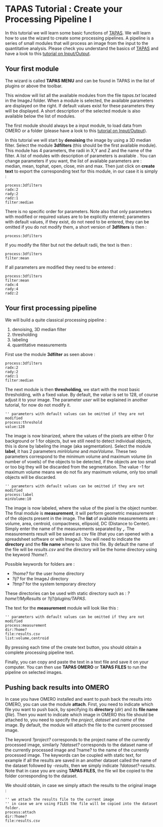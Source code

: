 = TAPAS Tutorial : Create your Processing Pipeline I =
In this tutorial we will learn some basic functions of [[plugin:utilities:tapas_:integrated_framework_for_automated_processing_and_analysis:start|TAPAS]]. We will learn how to use the wizard to create some processing pipelines. A pipeline is a series of small modules that will process an image from the input to the quantitative analysis. Please check you understand the basics of [[plugin:utilities:tapas_:integrated_framework_for_automated_processing_and_analysis:start|TAPAS]] and have a look to this [[plugin:utilities:tapas_tutorial_:input_output_i:start|tutorial on Input/Output]]. 

== Your first module ==
The wizard is called '''TAPAS MENU''' and can be found in TAPAS in the list of plugins or above the toolbar. 

{{:plugin:stacks:3d_ij_suite:menu1.png?500|The TAPAS MENU window}}

This window will list all the available modules from the file ''tapas.txt'' located in the ImageJ folder. When a module is selected, the available parameters are displayed on the right. If default values exist for these parameters they will be displayed. A short description of the selected module is also available below the list of modules.

The first module should always be a input module, to load data from OMERO or a folder (please have a look to this [[plugin:utilities:tapas_tutorial_:input_output_i:start|tutorial on Input/Output]]). 

In this tutorial we will start by '''denoising''' the image by using a 3D median filter. Select the module '''3dfilters''' (this should be the first available module). This module has 4 parameters, the radii in X,Y and Z and the name of the filter. A list of modules with description of parameters is available {{:plugin:stacks:3d_ij_suite:tapasdescription.pdf|here}}. You can change parameters if you want, the list of available parameters are : median, mean, tophat, open, close, min and max. Then just click on '''create text''' to export the corresponding text for this module, in our case it is simply :
<source>
process:3dfilters
radx:2
rady:2
radz:1
filter:median
</source> 

{{:plugin:stacks:3d_ij_suite:menu2.png?500|The first processing}}

There is no specific order for parameters. Note also that only parameters with modified or required values are to be explicitly entered; parameters with default values, if they exist, do not need to be entered, they can be omitted if you do not modify them, a short version of '''3dfilters''' is then :
<source>
process:3dfilters
</source> 

If you modify the filter but not the default radii, the text is then :
<source>
process:3dfilters
filter:mean
</source>

If all parameters are modified they need to be entered :
<source>
process:3dfilters
filter:mean
radx:4
rady:4
radz:2
</source>

== Your first processing pipeline ==
We will  build a quite classical processing pipeline : 
# denoising, 3D median filter
# thresholding 
# labeling
# quantitative measurements

First use the module '''3dfilter''' as seen above :
<source>
process:3dfilters
radx:2
rady:2
radz:1
filter:median
</source> 

The next module is then '''thresholding''', we start with the most basic thresholding, with a fixed value. By default, the ''value'' is set to 128, of course adjust it to your image. The parameter ''user'' will be explained in another tutorial, for now do not modify it. 
<source>
'' parameters with default values can be omitted if they are not modified
process:threshold
value:128
</source> 

The image is now binarized, where the values of the pixels are either 0 for background or 1 for objects, but we still need to detect individual objects, this is done by labeling the image (aka segmentation). Select the module '''label''', it has 2 parameters ''minVolume'' and ''maxVolume''. These two parameters correspond to the minimum volume and maximum volume (in number of voxels) of the objects to be detected, if the objects are too small or too big they will be discarded from the segmentation. The value -1 for maximum volume means we do not fix any maximum volume, only too small objects will be discarded. 
<source>
'' parameters with default values can be omitted if they are not modified
process:label
minVolume:10
</source>

The image is now labeled, where the value of the pixel is the object number. The final module is '''measurement''', it will perform geometric measurement of the objects present in the image. The '''list''' of available measurements are : volume, area, centroid, compactness, ellipsoid, DC (Distance to Center). Simply enter the name of the measurements separated by ''','''. The measurements result will be saved as csv file (that you can opened with a spreadsheet software or with ImageJ). You will need to indicate the '''directory''' and the '''file name''' where to save this file.
By default the name of the file will be ''results.csv'' and the directory will be the home directory using the keyword ''?home?''.  

Possible keywords for folders are :
* ''?home?'' for the user home directory
* ''?ij?'' for the ImageJ directory
* ''?tmp?'' for the system temporary directory
These directories can be used with static directory such as : ''?home?/MyResults'' or ''?ij?/plugins/TAPAS''. 

The text for the '''measurement''' module will look like this :
<source>
'' parameters with default values can be omitted if they are not modified
process:measurement
dir:?home?
file:results.csv
list:volume,centroid
</source>

By pressing each time of the create text button, you should obtain a complete processing pipeline text.

{{:plugin:stacks:3d_ij_suite:menu3.png?500|The final processing}}

Finally, you can copy and paste the text in a text file and save it on your computer. You can then use '''TAPAS OMERO''' or '''TAPAS FILES''' to run the pipeline on selected images. 

== Pushing back results into OMERO ==
In case you have OMERO installed and want to push back the results into OMERO, you can use the module '''attach'''. First, you need to indicate which file you want to push back, by specifying its '''directory''' (''dir'') and its '''file name''' (''file''). Then you want to indicate which image in OMERO this file should be attached to, you need to specify the ''project'', ''dataset'' and ''name'' of the image. By default, the module will attach the file to the current processed image. 

The keyword ''?project?'' corresponds to the project name of the currently processed image, similarly ''?dataset?'' corresponds to the dataset name of the currently processed image and ?name? to the name of the currently processed image. The keywords can be coupled with static text, for example if all the results are saved in an another dataset called the name of the dataset followed by ''-results'', then we simply indicate ''?dataset?-results''. Note that in case you are using '''TAPAS FILES''', the file wil lbe copied to the folder corresponding to the dataset. 

We should obtain, in case we simply attach the results to the original image :
<source>
'' we attach the results file to the current image
'' in case we are using FILES the file will be copied into the dataset folder.
process:attach
dir:?home?
file:results.csv
</source>





 

   
